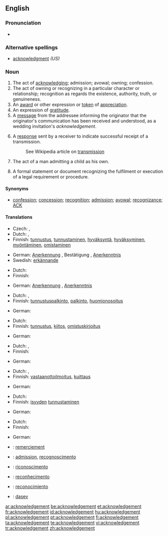 ==English==

===Pronunciation===
* {{audio|en-us-acknowledgement.ogg|Audio (US)}}

===Alternative spellings===
* [[acknowledgment]] ''(US)''

===Noun===
{{en-noun}}  {{British}}

# The act of [[acknowledge|acknowledging]]; admission; avowal; owning; confession.
# The act of owning or recognizing in a particular character or relationship; recognition as regards the existence, authority, truth, or genuineness.
# An [[award]] or other expression or [[token]] of [[appreciation]].
# An expression of [[gratitude]].
# A [[message]] from the addressee informing the originator that the originator's communication has been received and understood, as a wedding invitation's ''acknowledgement''.
# {{context|Telecommunications|computing|networking}} A [[response]] sent by a receiver to indicate successful receipt of a transmission.
#: See Wikipedia article on [[w:transmission (telecommunications)|transmission]]
# {{context|legal}} The act of a man admitting a child as his own.
# {{context|legal}} A formal statement or document recognizing the fulfilment or execution of a legal requirement or procedure.

====Synonyms====
* [[confession]]; [[concession]]; [[recognition]]; [[admission]]; [[avowal]]; [[recognizance]]; [[ACK]]

====Translations====
{{trans-top|act of acknowledging}}
* Czech: {{t-|cs|uznání|n}}, {{t|cs|přiznání|n}}
* Dutch: {{t+|nl|erkenning}},  {{t+|nl|bekentenis|f}}
* Finnish: [[tunnustus]], [[tunnustaminen]], [[hyväksyntä]], [[hyväksyminen]], [[myöntäminen]], [[omistaminen]]
{{trans-mid}}
* German: [[Anerkennung]] {{f}}, Bestätigung {{f}}, [[Anerkenntnis]] {{n}}
* Swedish: [[erkännande]]
{{trans-bottom}}

{{trans-top|act of owning or recognizing in a particular character or relationship}}
* Dutch: {{t+|nl|erkenning|f}}
* Finnish: {{t-|fi|tunnustaminen}}
{{trans-mid}}
* German: [[Anerkennung]] {{f}}, [[Anerkenntnis]] {{n}}
{{trans-bottom}}

{{trans-top|award}}
* Dutch: {{t|nl|toekenning|f}},  {{t+|nl|erkenning|f}}
* Finnish: [[tunnustuspalkinto]], [[palkinto]], [[huomionosoitus]]
{{trans-mid}}
* German: {{t+|de|Anerkennung|f}}
{{trans-bottom}}

{{trans-top|expression of thanks}}
* Dutch: {{t|nl|erkentelijkheid|f}}
* Finnish: [[tunnustus]], [[kiitos]], [[omistuskirjoitus]]
{{trans-mid}}
* German: {{t+|de|Anerkennung|f}}
{{trans-bottom}}

{{trans-top|message informing that the originator's communication has been received and understood}}
* Dutch: {{t|nl|ontvangstbevestiging|f}},  {{t|nl|kwitantie|f}}
* Finnish: {{t+|fi|vastaus}}
{{trans-mid}}
* German: {{t+|de|Quittung|f}}
{{trans-bottom}}

{{trans-top|indication of a successful receipt of a transmission}}
* Dutch: {{t|nl|ontvangstbevestiging|f}},  {{t|nl|kwitantie|f}}
* Finnish: [[vastaanottoilmoitus]], [[kuittaus]]
{{trans-mid}}
* German: {{t+|de|Quittung|f}}
{{trans-bottom}}

{{trans-top|act of a man admitting a child as his own}}
* Dutch: {{t+|nl|erkenning|f}}
* Finnish: [[isyys|isyyden]] [[tunnustaminen]]
{{trans-mid}}
* German: {{t+|de|Anerkennung|f}}
{{trans-bottom}}

{{trans-top|formal statement or document recognizing the fulfilment or execution of a legal requirement or procedure}}
* Dutch: {{t+|nl|bevestiging|f}}
* Finnish: {{t+|fi|todistus}}
{{trans-mid}}
* German: {{t+|de|Bestätigung|f}}
{{trans-bottom}}

{{checktrans-top}}
* {{ttbc|French}}: [[remerciement]] {{m}}
* {{ttbc|Interlingua}}: [[admission]], [[recognoscimento]]
{{trans-mid}}
* {{ttbc|Italian}}: [[riconoscimento]] {{m}}
* {{ttbc|Portuguese}}: [[reconhecimento]] {{m}}
* {{ttbc|Spanish}}: [[reconocimiento]] {{m}}
* {{ttbc|Volapük}}: [[dasev]]
{{trans-bottom}}

[[ar:acknowledgement]]
[[be:acknowledgement]]
[[et:acknowledgement]]
[[fr:acknowledgement]]
[[id:acknowledgement]]
[[hu:acknowledgement]]
[[pl:acknowledgement]]
[[pt:acknowledgement]]
[[fi:acknowledgement]]
[[ta:acknowledgement]]
[[te:acknowledgement]]
[[vi:acknowledgement]]
[[tr:acknowledgement]]
[[zh:acknowledgement]]
